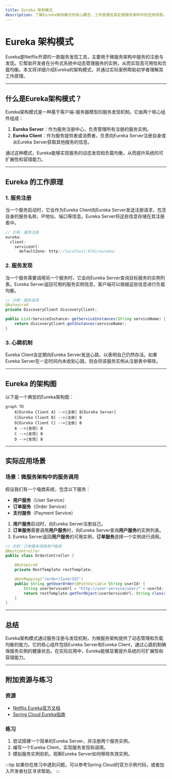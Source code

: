```yaml
---
title: Eureka 架构模式
description: 了解Eureka架构模式的核心概念、工作原理及其在微服务架构中的应用场景。
---
```


# Eureka 架构模式

Eureka是Netflix开源的一款服务发现工具，主要用于微服务架构中服务的注册与发现。它帮助开发者在分布式系统中动态管理服务的实例，从而实现高可用性和负载均衡。本文将详细介绍Eureka的架构模式，并通过实际案例帮助初学者理解其工作原理。

---

## 什么是Eureka架构模式？

Eureka架构模式是一种基于客户端-服务器模型的服务发现机制。它由两个核心组件组成：

1. **Eureka Server**：作为服务注册中心，负责管理所有注册的服务实例。
2. **Eureka Client**：作为服务提供者或消费者，负责向Eureka Server注册自身或从Eureka Server获取其他服务的信息。

通过这种模式，Eureka能够实现服务的动态发现和负载均衡，从而提升系统的可扩展性和容错能力。

---

## Eureka 的工作原理

### 1. 服务注册
当一个服务启动时，它会作为Eureka Client向Eureka Server发送注册请求，包含自身的服务名称、IP地址、端口等信息。Eureka Server将这些信息存储在其注册表中。

```java
// 示例：服务注册
eureka:
  client:
    serviceUrl:
      defaultZone: http://localhost:8761/eureka/
```

### 2. 服务发现
当一个服务需要调用另一个服务时，它会向Eureka Server查询目标服务的实例列表。Eureka Server返回可用的服务实例信息，客户端可以根据这些信息进行负载均衡。

```java
// 示例：服务发现
@Autowired
private DiscoveryClient discoveryClient;

public List<ServiceInstance> getServiceInstances(String serviceName) {
    return discoveryClient.getInstances(serviceName);
}
```

### 3. 心跳机制
Eureka Client会定期向Eureka Server发送心跳，以表明自己仍然存活。如果Eureka Server在一定时间内未收到心跳，则会将该服务实例从注册表中移除。

---

## Eureka 的架构图

以下是一个典型的Eureka架构图：

```mermaid
graph TD
    A[Eureka Client A] -->|注册| B[Eureka Server]
    C[Eureka Client B] -->|注册| B
    D[Eureka Client C] -->|注册| B
    A -->|发现| B
    C -->|发现| B
    D -->|发现| B
```

---

## 实际应用场景

### 场景：微服务架构中的服务调用
假设我们有一个电商系统，包含以下服务：
- **用户服务**（User Service）
- **订单服务**（Order Service）
- **支付服务**（Payment Service）

1. **用户服务**启动时，向Eureka Server注册自己。
2. **订单服务**需要调用**用户服务**时，向Eureka Server查询**用户服务**的实例列表。
3. Eureka Server返回**用户服务**的可用实例，**订单服务**选择一个实例进行调用。

```java
// 示例：订单服务调用用户服务
@RestController
public class OrderController {

    @Autowired
    private RestTemplate restTemplate;

    @GetMapping("/order/{userId}")
    public String getUserOrder(@PathVariable String userId) {
        String userServiceUrl = "http://user-service/user/" + userId;
        return restTemplate.getForObject(userServiceUrl, String.class);
    }
}
```

---

## 总结

Eureka架构模式通过服务注册与发现机制，为微服务架构提供了动态管理和负载均衡的能力。它的核心组件包括Eureka Server和Eureka Client，通过心跳机制确保服务实例的健康状态。在实际应用中，Eureka能够显著提升系统的可扩展性和容错能力。

---

## 附加资源与练习

### 资源
- [Netflix Eureka官方文档](https://github.com/Netflix/eureka)
- [Spring Cloud Eureka指南](https://spring.io/projects/spring-cloud-netflix)

### 练习
1. 尝试搭建一个简单的Eureka Server，并注册两个服务实例。
2. 编写一个Eureka Client，实现服务发现和调用。
3. 模拟服务实例宕机，观察Eureka Server如何移除失效实例。

:::tip
如果你在练习中遇到问题，可以参考Spring Cloud的官方示例代码，或者加入开发者社区寻求帮助。
:::